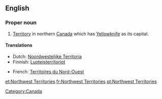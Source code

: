 ==English==

===Proper noun===
{{en-proper noun|sg=[[northwest|Northwest]] [[territories|Territories]]}}

# [[territory|Territory]] in northern [[Canada]] which has [[Yellowknife]] as its capital.

====Translations====
{{trans-top|Territory in northern Canada}}
* Dutch: [[Noordwestelijke Territoria]]
* Finnish: [[Luoteisterritoriot]] {{p}}
{{trans-mid}}
* French: [[Territoires du Nord-Ouest]] {{m|p}}
{{trans-bottom}}

[[Category:Canada]]

[[et:Northwest Territories]]
[[fr:Northwest Territories]]
[[pt:Northwest Territories]]
